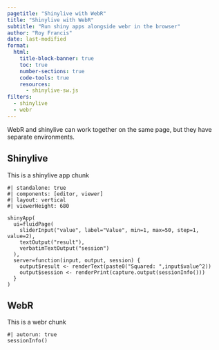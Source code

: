 ```yaml
---
pagetitle: "Shinylive with WebR"
title: "Shinylive with WebR"
subtitle: "Run shiny apps alongside webr in the browser"
author: "Roy Francis"
date: last-modified
format:
  html:
    title-block-banner: true
    toc: true
    number-sections: true
    code-tools: true
    resources: 
      - shinylive-sw.js
filters:
  - shinylive
  - webr
---
```


WebR and shinylive can work together on the same page, but they have separate environments.

## Shinylive

This is a shinylive app chunk

```shinylive-r
#| standalone: true
#| components: [editor, viewer]
#| layout: vertical
#| viewerHeight: 680

shinyApp(
  ui=fluidPage(
    sliderInput("value", label="Value", min=1, max=50, step=1, value=2),
    textOutput("result"),
    verbatimTextOutput("session")
  ),
  server=function(input, output, session) {
    output$result <- renderText(paste0("Squared: ",input$value^2))
    output$session <- renderPrint(capture.output(sessionInfo()))
  }
)
```

## WebR

This is a webr chunk

```webr-r
#| autorun: true
sessionInfo()
```

<!--
docker run --platform linux/amd64 --rm -e PASSWORD=raukr -p 4202:4202 -p 8788:8787 -v ${PWD}:/home/rstudio/quarto-exp ghcr.io/nbisweden/workshop-raukr:latest
-->